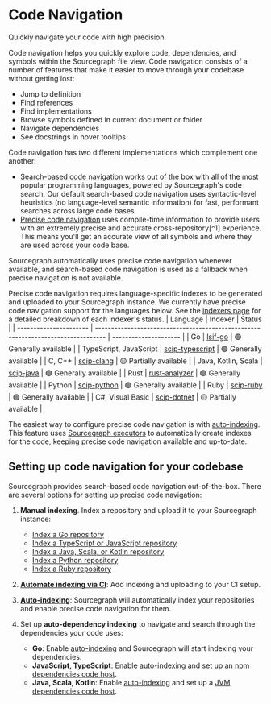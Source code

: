 # Code Navigation

<p className="subtitle">Quickly navigate your code with high precision.</p>

Code navigation helps you quickly explore code, dependencies, and symbols within the Sourcegraph file view. Code navigation consists of a number of features that make it easier to move through your codebase without getting lost:


- Jump to definition
- Find references
- Find implementations
- Browse symbols defined in current document or folder
- Navigate dependencies
- See docstrings in hover tooltips

<QuickLinks>
	<QuickLink href="https://sourcegraph.com/github.com/dgrijalva/jwt-go/-/blob/token.go?L37:6#tab=references" icon="installation" imgAlt="Code Navigation" title="Try it on public code!" />
	<QuickLink href="#code-navigation-for-your-code" icon="lightbulb" imgAlt="Code Navigation" title="Enable it for your code" />
	<QuickLink href="references/precise_examples" icon="presets" imgAlt="Code Navigation" title="Examples" />
  <QuickLink href="references/indexers" icon="theming" imgAlt="Code Navigation" title="Indexers" />
</QuickLinks>

Code navigation has two different implementations which complement one another:

- [Search-based code navigation](explanations/search_based_code_navigation) works out of the box with all of the most popular programming languages, powered by Sourcegraph's code search. Our default search-based code navigation uses syntactic-level heuristics (no language-level semantic information) for fast, performant searches across large code bases.
- [Precise code navigation](explanations/precise_code_navigation) uses compile-time information to provide users with an extremely precise and accurate cross-repository[^1] experience. This means you'll get an accurate view of all symbols and where they are used across your code base.

Sourcegraph automatically uses precise code navigation whenever available, and search-based code navigation is used as a fallback when precise navigation is not available.

Precise code navigation requires language-specific indexes to be generated and uploaded to your Sourcegraph instance. We currently have precise code navigation support for the languages below. See the [indexers page](references/indexers) for a detailed breakdown of each indexer's status.
|        Language        |                                      Indexer                                      |        Status         |
| ---------------------- | --------------------------------------------------------------------------------- | --------------------- |
| Go                     | [lsif-go](https://sourcegraph.com/github.com/sourcegraph/lsif-go)                 | 🟢 Generally available |
| TypeScript, JavaScript | [scip-typescript](https://sourcegraph.com/github.com/sourcegraph/scip-typescript) | 🟢 Generally available |
| C, C++                 | [scip-clang](https://sourcegraph.com/github.com/sourcegraph/scip-clang)           | 🟡 Partially available |
| Java, Kotlin, Scala    | [scip-java](https://sourcegraph.com/github.com/sourcegraph/scip-java)             | 🟢 Generally available |
| Rust                   | [rust-analyzer](https://sourcegraph.com/github.com/rust-lang/rust-analyzer)       | 🟢 Generally available |
| Python                 | [scip-python](https://sourcegraph.com/github.com/sourcegraph/scip-python)         | 🟢 Generally available |
| Ruby                   | [scip-ruby](https://sourcegraph.com/github.com/sourcegraph/scip-ruby)             | 🟢 Generally available |
| C#, Visual Basic       | [scip-dotnet](https://github.com/sourcegraph/scip-dotnet)                         | 🟡 Partially available |

The easiest way to configure precise code navigation is with [auto-indexing](explanations/auto_indexing). This feature uses [Sourcegraph executors](../admin/executors/index) to automatically create indexes for the code, keeping precise code navigation available and up-to-date.

## Setting up code navigation for your codebase

Sourcegraph provides search-based code navigation out-of-the-box. There are several options for setting up precise code navigation:

1. **Manual indexing**. Index a repository and upload it to your Sourcegraph instance:

    - [Index a Go repository](how-to/index_a_go_repository#manual-indexing)
    - [Index a TypeScript or JavaScript repository](how-to/index_a_typescript_and_javascript_repository#manual-indexing)
    - [Index a Java, Scala, or Kotlin repository](https://sourcegraph.github.io/scip-java/docs/getting-started.html)
    - [Index a Python repository](https://sourcegraph.com/github.com/sourcegraph/scip-python)
    - [Index a Ruby repository](https://sourcegraph.com/github.com/sourcegraph/scip-ruby)

2. [**Automate indexing via CI**](how-to/adding_lsif_to_workflows): Add indexing and uploading to your CI setup.
3. [**Auto-indexing**](how-to/enable_auto_indexing): Sourcegraph will automatically index your repositories and enable precise code navigation for them.
4. Set up **auto-dependency indexing** to navigate and search through the dependencies your code uses:
    - **Go**: Enable [auto-indexing](explanations/auto_indexing) and Sourcegraph will start indexing your dependencies.
    - **JavaScript, TypeScript**: Enable [auto-indexing](explanations/auto_indexing) and set up an [npm dependencies code host](../../integration/npm).
    - **Java, Scala, Kotlin**: Enable [auto-indexing](explanations/auto_indexing) and set up a [JVM dependencies code host](../../integration/jvm).
